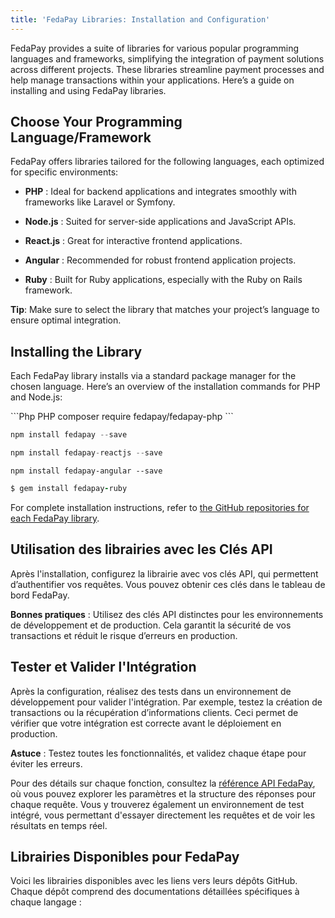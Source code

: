 ```yaml
---
title: 'FedaPay Libraries: Installation and Configuration'
---
```


FedaPay provides a suite of libraries for various popular programming languages and frameworks, simplifying the integration of payment solutions across different projects. These libraries streamline payment processes and help manage transactions within your applications. Here’s a guide on installing and using FedaPay libraries.

## Choose Your Programming Language/Framework

FedaPay offers libraries tailored for the following languages, each optimized for specific environments:

* **PHP** :  Ideal for backend applications and integrates smoothly with frameworks like Laravel or Symfony.

* **Node.js** : Suited for server-side applications and JavaScript APIs.

* **React.js** : Great for interactive frontend applications.

* **Angular** : Recommended for robust frontend application projects.

* **Ruby** : Built for Ruby applications, especially with the Ruby on Rails framework.

<Note>**Tip**: Make sure to select the library that matches your project’s language to ensure optimal integration.</Note>

## Installing the Library

Each FedaPay library installs via a standard package manager for the chosen language. Here’s an overview of the installation commands for PHP and Node.js:

<CodeGroup>
  ```Php PHP
  composer require fedapay/fedapay-php
  ```

  ```Typescript Node
  npm install fedapay --save
  ```

  ```Javascript ReactJs
  npm install fedapay-reactjs --save
  ```

  ```Angular Angular
  npm install fedapay-angular --save
  ```

  ```Ruby Ruby
  $ gem install fedapay-ruby
  ```
</CodeGroup>

<Note>For complete installation instructions, refer to [the GitHub repositories for each FedaPay library](https://github.com/fedapay).</Note>

## Utilisation des librairies avec les Clés API

Après l'installation, configurez la librairie avec vos clés API, qui permettent d’authentifier vos requêtes. Vous pouvez obtenir ces clés dans le tableau de bord FedaPay.

<Note>**Bonnes pratiques** : Utilisez des clés API distinctes pour les environnements de développement et de production. Cela garantit la sécurité de vos transactions et réduit le risque d’erreurs en production.</Note>

## Tester et Valider l'Intégration

Après la configuration, réalisez des tests dans un environnement de développement pour valider l'intégration. Par exemple, testez la création de transactions ou la récupération d’informations clients. Ceci permet de vérifier que votre intégration est correcte avant le déploiement en production.

<Note>**Astuce** : Testez toutes les fonctionnalités, et validez chaque étape pour éviter les erreurs.</Note>

Pour des détails sur chaque fonction, consultez la [référence API FedaPay](/api-reference/introduction), où vous pouvez explorer les paramètres et la structure des réponses pour chaque requête. Vous y trouverez également un environnement de test intégré, vous permettant d'essayer directement les requêtes et de voir les résultats en temps réel.

## Librairies Disponibles pour FedaPay

Voici les librairies disponibles avec les liens vers leurs dépôts GitHub. Chaque dépôt comprend des documentations détaillées spécifiques à chaque langage :

<CardGroup>
  <Card title="PHP" href="https://github.com/FedaPay/fedapay-php" />

  <Card title="Node.js " href="https://github.com/FedaPay/fedapay-node" />

  <Card title="React.js " href="https://github.com/FedaPay/fedapay-react" />

  <Card title="Angular " href="https://github.com/FedaPay/fedapay-angular" />

  <Card title="Ruby " href="https://github.com/FedaPay/fedapay-ruby" />
</CardGroup>